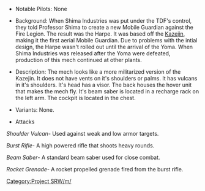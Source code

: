 *Notable Pilots: None

*Background: When Shima Industries was put under the TDF's control, they told Professor Shima to create a new Mobile Guardian against the Fire Legion. The result was the Harpe. It was based off the [[Kazejin]], making it the first aerial Mobile Guardian. Due to problems with the intial design, the Harpe wasn't rolled out until the arrival of the Yoma. When Shima Industries was released after the Yoma were defeated, production of this mech continued at other plants.

*Description: The mech looks like a more militarized version of the Kazejin. It does not have vents on it's shoulders or palms. It has vulcans in it's shoulders. It's head has a visor. The back houses the hover unit that makes the mech fly. It's beam saber is located in a recharge rack on the left arm. The cockpit is located in the chest.

*Variants: None.

*Attacks

''Shoulder Vulcan''- Used against weak and low armor targets.

''Burst Rifle''- A high powered rifle that shoots heavy rounds.

''Beam Saber''- A standard beam saber used for close combat.

''Rocket Grenade''- A rocket propelled grenade fired from the burst rifle.

[[Category:Project SRW/m/]]